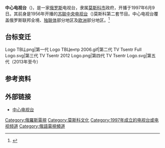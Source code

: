 {{Expand language|1=ru|time=2021-11-14T03:19:03+00:00}}
'''中心电视台'''（{{lang-ru|'''ТВ Центр'''}})，是一家[[俄罗斯|俄罗斯]]电视台，隶属[[莫斯科市|莫斯科市]]政府，开播于1997年6月9日。其前身是1956年开播的[[苏联中央电视台|苏联中央电视台]]（{{lang-ru|Центральное телевидение СССР；简称：'''ЦТ СССР'''}})莫斯科第二套节目。中心电视台覆盖俄罗斯联邦全境、[[独联体|独联体]]部分地区及[[欧洲|欧洲]]部分地区。<ref>{{cite web|title=俄罗斯联邦概况|url=http://news.xinhuanet.com/ziliao/2002-06/01/content_418805_12.htm|website=新华网|accessdate=2015-05-09|archive-date=2014-09-28|archive-url=https://web.archive.org/web/20140928211730/http://news.xinhuanet.com/ziliao/2002-06/01/content_418805_12.htm|dead-url=no}}</ref>

== 台标变迁 ==
<gallery>
Logo ТВЦ.png|第一代
Logo ТВЦентр 2006.gif|第二代
TV Tsentr Full Logo.svg|第三代
TV Tsentr 2012 Logo.png|第四代
TV Tsentr Logo.svg|第五代（2013年至今）
</gallery>
== 参考资料 ==
{{reflist}}

== 外部链接 ==
* {{ru icon}}[http://www.tvc.ru 中心电视台]{{Wayback|url=http://www.tvc.ru/ |date=20200927102921 }}

[[Category:俄羅斯電視|Category:俄羅斯電視]]
[[Category:莫斯科文化|Category:莫斯科文化]]
[[Category:1997年成立的电视台或电视频道|Category:1997年成立的电视台或电视频道]]
[[Category:俄語電視頻道|Category:俄語電視頻道]]